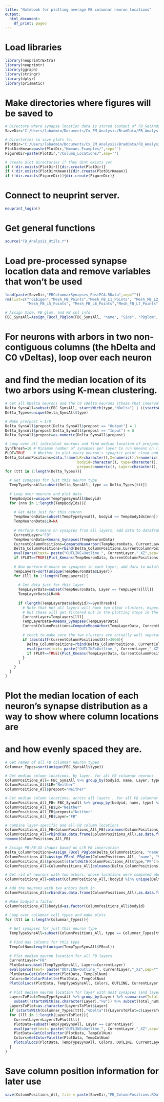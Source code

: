 ```yaml
---
title: "Notebook for plotting average FB columnar neuron locations"
output:
  html_document:
    df_print: paged
---
```


# Load libraries
```r
library(neuprintrExtra)
library(neuprintr)
library(ggraph)
library(stringr)
library(dplyr)
library(prismatic)
```

# Make directories where figures will be saved to
```r

# Directory where synapse location data is stored (output of FB_GetAndSave_Synapses.Rmd)
SaveDir="C:/Users/labadmin/Documents/Cx_EM_Analysis/BradData/FB_Analysis/"

# Directories to save plots to.
PlotDir="C:/Users/labadmin/Documents/Cx_EM_Analysis/BradData/FB_Analysis/Figure_ColumnLocations/"
PlotDirKmean=paste(PlotDir,"Kmeans_Examples/",sep='')
FigureDir=paste(PlotDir,"/Column_Locations/",sep='')

# Create plot directories if they dont exists yet
if (!dir.exists(PlotDir)){dir.create(PlotDir)}
if (!dir.exists(PlotDirKmean)){dir.create(PlotDirKmean)}
if (!dir.exists(FigureDir)){dir.create(FigureDir)}

```

# Connect to neuprint server.
```r
neuprint_login()
```

# Get general functions
```r

source("FB_Analysis_Utils.r")

```

# Load pre-processed synapse location data and remove variables that won't be used
```r

load(paste(SaveDir,"FBColumnarSynapses_PostPCA.RData",sep=""))
rm(list=c("roiEigen","Mesh_FB_Points","Mesh_FB_L1_Points", "Mesh_FB_L2_Points","Mesh_FB_L3_Points", "Mesh_FB_L4_Points",
          "Mesh_FB_L5_Points", "Mesh_FB_L6_Points","Mesh_FB_L7_Points", "Mesh_FB_L8_Points", "Mesh_FB_L9_Points","origin"))

# Assign Side, PB glom, and FB col info
FBC_SynsAll=Assign_FBcol_PBglom(FBC_SynsAll, "name", "Side", "PBglom", "FBcol")

```


# For neurons with arbors in two non-contiguous columns (the hDelta and C0 vDeltas), loop over each neuron
# and find the median location of its two arbors using K-mean clustering.
```r

# Get all hDelta neurons and the C0 vDelta neurons (those that innervate C1/C9)
Delta_SynsAll=subset(FBC_SynsAll, startsWith(type,"hDelta") | ((startsWith(type,"vDelta") & FBcol=="C0")) )
Delta_Types=unique(Delta_SynsAll$type)

# Make pre/post = 1/0
Delta_SynsAll$prepost[Delta_SynsAll$prepost == "Output"] = 1
Delta_SynsAll$prepost[Delta_SynsAll$prepost == "Input"] = 0
Delta_SynsAll$prepost=as.numeric(Delta_SynsAll$prepost)

# Loop over all individual neurons and find median location of pre/post arbors
SynThresh=10 # Minimum number of synapses per layer to run kmeans on (10 is good here)
PLOT=TRUE    # Whether to plot every neuron's synaptic point cloud and kmean groups
Delta_ColumnPositions=data.frame(LR=character(),X=numeric(),Y=numeric(), Z=numeric(), 
                                 bodyid=character(), type=character(), name=character(),
                                 prepost=numeric(), Layer=character(), numsyns=numeric())
for (ttt in 1:length(Delta_Types)){
  
  # Get synapses for just this neuron type
  TempTypeSynsAll=subset(Delta_SynsAll, type == Delta_Types[ttt])
  
  # Loop over neurons and plot data
  TempBodyIds=unique(TempTypeSynsAll$bodyid)
  for (nnn in 1:length(TempBodyIds)){
    
    # Get data just for this neuron
    TempNeuronData=subset(TempTypeSynsAll, bodyid == TempBodyIds[nnn])
    TempNeuronData$LR=NA
    
    # Perform K-means on synapses from all layers, add data to dataframe, and plot
    CurrentLayer="FB"
    TempNeuronData=Kmeans_Synapses(TempNeuronData)
    CurrentColumnPositions=ComputeMeanArbor(TempNeuronData, CurrentLayer)
    Delta_ColumnPositions=rbind(Delta_ColumnPositions,CurrentColumnPositions)
    eval(parse(text= paste("OUTLINE=Outline_", CurrentLayer,"_XZ",sep="")))
    if (PLOT==TRUE){Plot_Kmeans(TempNeuronData, CurrentColumnPositions, OUTLINE, CurrentLayer, PlotDirKmean)}
    
    # Now perform K-means on synapses in each layer, add data to dataframe, and plot
    TempLayers=sort(unique(TempNeuronData$Layer))
    for (lll in 1:length(TempLayers)){
  
      # Get data just for this layer
      TempLayerData=subset(TempNeuronData, Layer == TempLayers[lll])
      TempLayerData$LR=NA
      
      if (length(TempLayerData$bodyid)>=SynThresh){
        # Note that not all layers will have two clear clusters, especially those with very few synapses,
        # but these will get filtered out in the plotting steps in the next section.
        CurrentLayer=TempLayers[lll]
        TempLayerData=Kmeans_Synapses(TempLayerData)
        CurrentColumnPositions=ComputeMeanArbor(TempLayerData, CurrentLayer)
        
        # check to make sure the two clusters are actually well separated in space before adding to dataframe.
        if (abs(diff(CurrentColumnPositions$X))>3000){ 
          Delta_ColumnPositions=rbind(Delta_ColumnPositions, CurrentColumnPositions)
          eval(parse(text= paste("OUTLINE=Outline_", CurrentLayer,"_XZ",sep="")))
          if (PLOT==TRUE){Plot_Kmeans(TempLayerData, CurrentColumnPositions, OUTLINE, CurrentLayer, PlotDirKmean)}
        }
      }
    }
  }
}

```


# Plot the median location of each neuron's synapse distribution as a way to show where column locations are
# and how evenly spaced they are.
```r

# Get names of all FB columnar neuron types
Columnar_Types=sort(unique(FBC_SynsAll$type))

# Get median column locations, by layer, for all FB columnar neurons 
ColumnPositions_All= FBC_SynsAll %>% group_by(bodyid, name, Layer, type) %>% summarise(X=median(X),Y=median(Y), Z=median(Z), numsyns=n())
ColumnPositions_All$LR="Neither"
ColumnPositions_All$prepost="Neither"

# Get median column locations, across all layers , for all FB columnar neurons 
ColumnPositions_All_FB= FBC_SynsAll %>% group_by(bodyid, name, type) %>% summarise(X=median(X),Y=median(Y), Z=median(Z), numsyns=n())
ColumnPositions_All_FB$LR="Neither"
ColumnPositions_All_FB$prepost="Neither"
ColumnPositions_All_FB$Layer="FB"

# Combine layer-specific and all-FB column locations
ColumnPositions_All_FB=ColumnPositions_All_FB[colnames(ColumnPositions_All)]
ColumnPositions_All=rbind(as.data.frame(ColumnPositions_All),as.data.frame(ColumnPositions_All_FB))
remove(ColumnPositions_All_FB)

# Assign PB-FB-XX shapes based on L/R PB innervation
Delta_ColumnPositions=Assign_FBcol_PBglom(Delta_ColumnPositions, "name", "Side", "PBglom", "FBcol")
ColumnPositions_All=Assign_FBcol_PBglom(ColumnPositions_All, "name", "Side", "PBglom", "FBcol")
ColumnPositions_All$prepost[startsWith(ColumnPositions_All$type,"PF")]=ColumnPositions_All$Side[startsWith(ColumnPositions_All$type,"PF")]
ColumnPositions_All=ColumnPositions_All[colnames(Delta_ColumnPositions)]

# Get rid of neurons with two arbors, whose locations were computed above
ColumnPositions_All=subset(ColumnPositions_All,!bodyid %in% unique(Delta_ColumnPositions$bodyid))

# Add the neurons with two arbors back in
ColumnPositions_All=rbind(as.data.frame(ColumnPositions_All),as.data.frame(Delta_ColumnPositions))

# Make bodyid a factor
ColumnPositions_All$bodyid=as.factor(ColumnPositions_All$bodyid)

# Loop over columnar cell types and make plots
for (ttt in 1:length(Columnar_Types)){
  
  # Get synapses for just this neuron type
  TempTypeSynsAll=subset(ColumnPositions_All, type == Columnar_Types[ttt])
  
  # Find max columns for this type
  TempColNum=length(unique(TempTypeSynsAll$FBcol))
    
  # Plot median neuron location for all FB layers
  CurrentLayer="FB"
  PlotData=subset(TempTypeSynsAll, Layer==CurrentLayer)
  eval(parse(text= paste("OUTLINE=Outline_", CurrentLayer,"_XZ",sep="")))
  PlotData=GetColorFactor(PlotData, TempColNum)
  Colors=GetColorPalette(PlotData, TempColNum)
  PlotColLocs(PlotData, TempTypeSynsAll, Colors, OUTLINE, CurrentLayer, FigureDir)
  
  # Plot median neuron location for layer with most synapses (and layer 1 for vDelta types)
  LayersToPlot=TempTypeSynsAll %>% group_by(Layer) %>% summarise(Total_numsyns=sum(numsyns)) %>%
    subset(!startsWith(as.character(Layer),"FB")) %>% subset(Total_numsyns==max(Total_numsyns))
  LayersToPlot=as.character(LayersToPlot$Layer)
  if (startsWith(Columnar_Types[ttt],"vDelta")){LayersToPlot=c(LayersToPlot,"L1")}
  for (lll in 1:length(LayersToPlot)){
    CurrentLayer=LayersToPlot[lll]
    PlotData=subset(TempTypeSynsAll, Layer == CurrentLayer)
    eval(parse(text= paste("OUTLINE=Outline_", CurrentLayer,"_XZ",sep="")))
    PlotData=GetColorFactor(PlotData, TempColNum)
    Colors=GetColorPalette(PlotData, TempColNum)
    PlotColLocs(PlotData, TempTypeSynsAll, Colors, OUTLINE, CurrentLayer, FigureDir)
  }
}

```


# Save column position information for later use
```r

save(ColumnPositions_All, file = paste(SaveDir,"FB_ColumnPositions.RData",sep=""))

```

